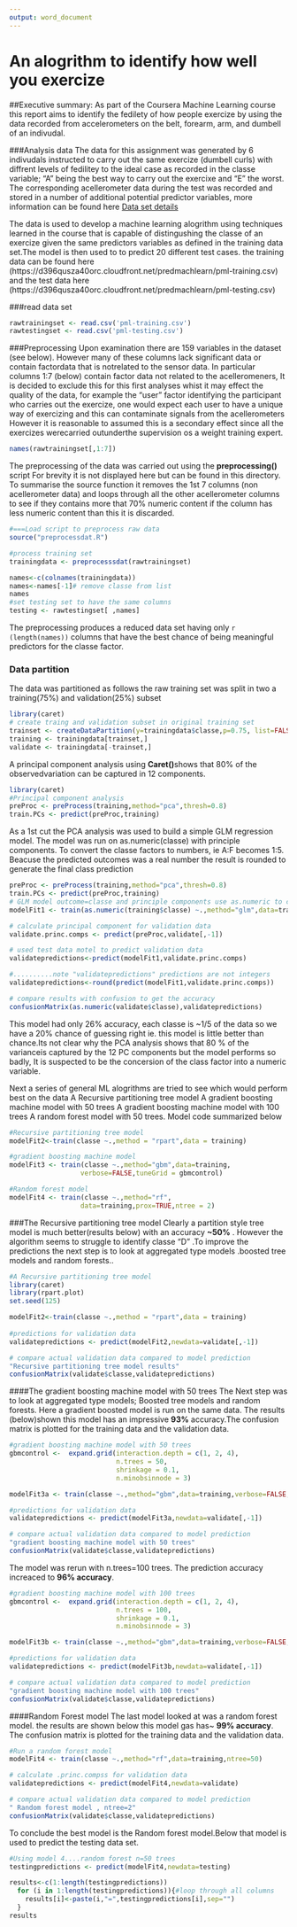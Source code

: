 ```yaml
---
output: word_document
---
```

# An alogrithm to identify how well you exercize 

##Executive summary: 
As part of the Coursera Machine Learning course this report  aims to identify the fedilety of how people exercize by using the data recorded from accelerometers on the belt, forearm, arm, and dumbell of an indivudal.

###Analysis data 
The data for this assignment was generated by 6 indivudals instructed to carry out the same exercize (dumbell curls) with diffrent levels of fedilitey to the ideal case as recorded in the classe variable; "A" being the best way to carry out the exercixe and "E" the worst. The corresponding acellerometer data during the test was recorded and stored in a number of additional potential predictor variables, more information can be found here [Data set details ](http://groupware.les.inf.puc-rio.br/har)

The data is used to develop a machine learning alogrithm using techniques learned in the course  that is capable of distingushing the classe of an exercize given the same predictors variables as defined in the training data set.The model is then used to  to predict 20 different test cases.
the training data can be found here 
(https://d396qusza40orc.cloudfront.net/predmachlearn/pml-training.csv)
and the test data here 
(https://d396qusza40orc.cloudfront.net/predmachlearn/pml-testing.csv)

###read data set

```r
rawtrainingset <- read.csv('pml-training.csv')
rawtestingset <- read.csv('pml-testing.csv')
```

###Preprocessing
Upon examination there are 159 variables in the dataset (see below). However many of these columns lack significant data or contain factordata that is notrelated to the sensor data. In particular columns 1:7 (below) contain factor data not related to the acelleromeners, It is decided to exclude this for this first analyses whist it may effect the quality of the data, for example the "user" factor identifying the participant who carries out the exercize, one would expect each user to have a unique way of exercizing and this can contaminate signals from the acellerometers However it is reasonable to assumed this is a secondary effect since all the exercizes werecarried outunderthe supervision os a weight training expert. 

```r
names(rawtrainingset[,1:7])
```

The preprocessing of the data was carried out using the **preprocessing()** script For brevity it is not displayed here but can be found in this directory. To summarise the source function it removes the 1st 7 columns (non acellerometer data) and loops through all the other acellerometer columns to see if they contains more that 70% numeric content if the column has less numeric content than this it is discarded.

```r
#===Load script to preprocess raw data
source("preprocessdat.R")

#process training set
trainingdata <- preprocesssdat(rawtrainingset)

names<-c(colnames(trainingdata))
names<-names[-1]# remove classe from list
names
#set testing set to have the same columns
testing <- rawtestingset[ ,names]
```

The preprocessing produces a reduced data set having only `r (length(names))` columns that have the best chance of being meaningful predictors for the classe factor.

### Data partition
The data was partitioned as follows the raw training set was split in two a training(75%) and validation(25%) subset 

```r
library(caret)
# create traing and validation subset in original training set 
trainset <- createDataPartition(y=trainingdata$classe,p=0.75, list=FALSE)
training <- trainingdata[trainset,]
validate <- trainingdata[-trainset,]

```


A principal component analysis using **Caret()**shows that 80% of the observedvariation can be captured in 12 components.
```r
library(caret)
#Principal component analysis
preProc <- preProcess(training,method="pca",thresh=0.8)
train.PCs <- predict(preProc,training)
```

As a 1st cut the PCA analysis was used to build a simple GLM regression model. The model was run on as.numeric(classe) with principle components. To convert the classe factors to numbers, ie A:F becomes 1:5. Beacuse the predicted outcomes was a real number the result is rounded to generate the final class prediction
```r
preProc <- preProcess(training,method="pca",thresh=0.8)
train.PCs <- predict(preProc,training)
# GLM model outcome=classe and principle components use as.numeric to convert 
modelFit1 <- train(as.numeric(training$classe) ~.,method="glm",data=train.PCs)

# calculate principal component for validation data
validate.princ.comps <- predict(preProc,validate[,-1])

# used test data motel to predict validation data
validatepredictions<-predict(modelFit1,validate.princ.comps)

#..........note "validatepredictions" predictions are not integers 
validatepredictions<-round(predict(modelFit1,validate.princ.comps))

# compare results with confusion to get the accuracy
confusionMatrix(as.numeric(validate$classe),validatepredictions)
```
This model had only 26% accuracy, each classe is ~1/5 of the data so we have a 20% chance of guessing right ie. this model is little better than chance.Its not clear why the PCA analysis shows that 80 % of the varianceis captured by the 12 PC components but the model performs so badly, It is suspected to be the concersion of the class factor into a numeric variable.

Next a series of general ML alogrithms are tried to see which would perform best on the data 
  A Recursive partitioning tree model
  A gradient boosting machine model with 50 trees
  A gradient boosting machine model with 100 trees
  A random forest model with 50 trees.
Model code summarized below

```r
#Recursive partitioning tree model
modelFit2<-train(classe ~.,method = "rpart",data = training)

#gradient boosting machine model
modelFit3 <- train(classe ~.,method="gbm",data=training,
                  verbose=FALSE,tuneGrid = gbmcontrol)

#Random forest model
modelFit4 <- train(classe ~.,method="rf",
                  data=training,prox=TRUE,ntree = 2)
```


###The  Recursive partitioning tree model
Clearly a partition style tree model is much better(results below) with an accuracy **~50%** . However the algorithm seems to struggle to identify classe "D" .To improve the predictions the next step is to look at aggregated type models .boosted tree models and random forests.. 
```r
#A Recursive partitioning tree model
library(caret)
library(rpart.plot)
set.seed(125)

modelFit2<-train(classe ~.,method = "rpart",data = training)
  
#predictions for validation data
validatepredictions <- predict(modelFit2,newdata=validate[,-1])

# compare actual validation data compared to model prediction
"Recursive partitioning tree model results"
confusionMatrix(validate$classe,validatepredictions)

```

####The gradient boosting machine model with 50 trees
The Next step was to look at aggregated type models; Boosted tree models and random forests. Here a gradient boosted model is run on the same data. The results (below)shown this model has an impressive **93%** accuracy.The confusion matrix is plotted for the training data and the validation data.

```r
#gradient boosting machine model with 50 trees
gbmcontrol <-  expand.grid(interaction.depth = c(1, 2, 4),
                           n.trees = 50,
                           shrinkage = 0.1,
                           n.minobsinnode = 3)

modelFit3a <- train(classe ~.,method="gbm",data=training,verbose=FALSE,tuneGrid = gbmcontrol)

#predictions for validation data
validatepredictions <- predict(modelFit3a,newdata=validate[,-1])

# compare actual validation data compared to model prediction
"gradient boosting machine model with 50 trees"
confusionMatrix(validate$classe,validatepredictions)

```

The model was rerun with n.trees=100 trees. The prediction accuracy increaced to **96% accuracy**.

```r
#gradient boosting machine model with 100 trees
gbmcontrol <-  expand.grid(interaction.depth = c(1, 2, 4),
                           n.trees = 100,
                           shrinkage = 0.1,
                           n.minobsinnode = 3)

modelFit3b <- train(classe ~.,method="gbm",data=training,verbose=FALSE,tuneGrid = gbmcontrol)

#predictions for validation data
validatepredictions <- predict(modelFit3b,newdata=validate[,-1])

# compare actual validation data compared to model prediction
"gradient boosting machine model with 100 trees"
confusionMatrix(validate$classe,validatepredictions)

```

####Random Forest model
The last model looked at was a random forest model. the results are shown below this model gas has~ **99% accuracy**. The confusion matrix is plotted for the training data and the validation data.

```r
#Run a random forest model
modelFit4 <- train(classe ~.,method="rf",data=training,ntree=50)

# calculate .princ.compss for validation data
validatepredictions <- predict(modelFit4,newdata=validate)

# compare actual validation data compared to model prediction
" Random forest model , ntree=2"
confusionMatrix(validate$classe,validatepredictions)

```

To conclude the best model is the Random forest model.Below that model is used to predict the testing data set.
```r

#Using model 4....random forest n=50 trees
testingpredictions <- predict(modelFit4,newdata=testing)

results<-c(1:length(testingpredictions))
  for (i in 1:length(testingpredictions)){#loop through all columns 
    results[i]<-paste(i,"=",testingpredictions[i],sep="")
  }
results
```





